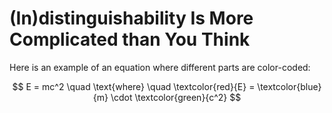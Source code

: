# (In)distinguishability Is More Complicated than You Think {#sec-indistinguishable}

Here is an example of an equation where different parts are color-coded:

$$
E = mc^2 \quad \text{where} \quad \textcolor{red}{E} = \textcolor{blue}{m} \cdot \textcolor{green}{c^2}
$$